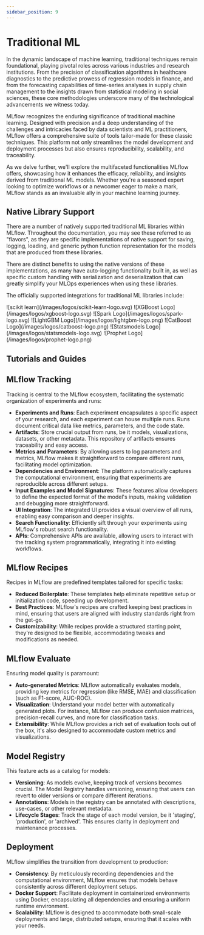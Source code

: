 ```yaml
---
sidebar_position: 9
---
```



# Traditional ML

In the dynamic landscape of machine learning, traditional techniques remain foundational, playing pivotal roles across various industries
and research institutions. From the precision of classification algorithms in healthcare diagnostics to the predictive prowess of regression
models in finance, and from the forecasting capabilities of time-series analyses in supply chain management to the insights drawn from
statistical modeling in social sciences, these core methodologies underscore many of the technological advancements we witness today.

MLflow recognizes the enduring significance of traditional machine learning. Designed with precision and a deep understanding of the
challenges and intricacies faced by data scientists and ML practitioners, MLflow offers a comprehensive suite of tools tailor-made for
these classic techniques. This platform not only streamlines the model development and deployment processes but also ensures reproducibility,
scalability, and traceability.

As we delve further, we'll explore the multifaceted functionalities MLflow offers, showcasing how it enhances the efficacy, reliability,
and insights derived from traditional ML models. Whether you're a seasoned expert looking to optimize workflows or a newcomer eager to make
a mark, MLflow stands as an invaluable ally in your machine learning journey.

## Native Library Support

There are a number of natively supported traditional ML libraries within MLflow. Throughout the documentation, you may see these referred to as
"flavors", as they are specific implementations of native support for saving, logging, loading, and generic python function representation for
the models that are produced from these libraries.

There are distinct benefits to using the native versions of these implementations, as many have auto-logging functionality built in, as well as
specific custom handling with serialization and deserialization that can greatly simplify your MLOps experiences when using these libraries.

The officially supported integrations for traditional ML libraries include:

<CardGroup>
  <SmallLogoCard link="/models#scikit-learn-sklearn">
    ![scikit learn](/images/logos/scikit-learn-logo.svg)
  </SmallLogoCard>
  <SmallLogoCard link="/models#xgboost-xgboost">
    ![XGBoost Logo](/images/logos/xgboost-logo.svg)
  </SmallLogoCard>
  <SmallLogoCard link="/models#spark-mllib-spark">
    ![Spark Logo](/images/logos/spark-logo.svg)
  </SmallLogoCard>
  <SmallLogoCard link="/models#lightgbm-lightgbm">
    ![LightGBM Logo](/images/logos/lightgbm-logo.png)
  </SmallLogoCard>
  <SmallLogoCard link="/models#catboost-catboost">
    ![CatBoost Logo](/images/logos/catboost-logo.png)
  </SmallLogoCard>
  <SmallLogoCard link="/models#statsmodels-statsmodels">
    ![Statsmodels Logo](/images/logos/statsmodels-logo.svg)
  </SmallLogoCard>
  <SmallLogoCard link="/models#prophet-prophet">
    ![Prophet Logo](/images/logos/prophet-logo.png)
  </SmallLogoCard>
</CardGroup>

## Tutorials and Guides

<CardGroup>
  <PageCard
    headerText="Hyperparameter Tuning with MLflow and Optuna"
    link="hyperparameter-tuning-with-child-runs"
    text="Explore the integration of MLflow Tracking with Optuna for hyperparameter tuning. Dive into the capabilities of MLflow, understand parent-child run relationships, and compare different tuning runs to optimize model performance."
  />
  <PageCard
    headerText="Custom Pyfunc Models with MLflow"
    link="creating-custom-pyfunc"
    text="Dive deep into the world of MLflow's Custom Pyfunc. Starting with basic model definitions, embark on a journey that showcases the versatility and power of Pyfunc. From simple mathematical curves to complex machine learning integrations, discover how Pyfunc offers standardized, reproducible, and efficient workflows for a variety of use cases."
  />
  <PageCard
    headerText="Multi-Model Endpoints with PyFunc"
    link="serving-multiple-models-with-pyfunc"
    text="Dive deep into custom multi-model inference via MLflow's custom PyFunc models. Learn how to simplify low-latency inference by passing additional inference parameters to a simple custom PyFunc implementation. This tutorial can serve as a jumping off point for many multi-model endpoint (MME) use cases!"
  />
</CardGroup>

## MLflow Tracking

Tracking is central to the MLflow ecosystem, facilitating the systematic organization of experiments and runs:

- **Experiments and Runs**: Each experiment encapsulates a specific aspect of your research, and each experiment can house multiple runs. Runs document critical data like metrics, parameters, and the code state.
- **Artifacts**: Store crucial output from runs, be it models, visualizations, datasets, or other metadata. This repository of artifacts ensures traceability and easy access.
- **Metrics and Parameters**: By allowing users to log parameters and metrics, MLflow makes it straightforward to compare different runs, facilitating model optimization.
- **Dependencies and Environment**: The platform automatically captures the computational environment, ensuring that experiments are reproducible across different setups.
- **Input Examples and Model Signatures**: These features allow developers to define the expected format of the model's inputs, making validation and debugging more straightforward.
- **UI Integration**: The integrated UI provides a visual overview of all runs, enabling easy comparison and deeper insights.
- **Search Functionality**: Efficiently sift through your experiments using MLflow's robust search functionality.
- **APIs**: Comprehensive APIs are available, allowing users to interact with the tracking system programmatically, integrating it into existing workflows.

## MLflow Recipes

Recipes in MLflow are predefined templates tailored for specific tasks:

- **Reduced Boilerplate**: These templates help eliminate repetitive setup or initialization code, speeding up development.
- **Best Practices**: MLflow's recipes are crafted keeping best practices in mind, ensuring that users are aligned with industry standards right from the get-go.
- **Customizability**: While recipes provide a structured starting point, they're designed to be flexible, accommodating tweaks and modifications as needed.

## MLflow Evaluate

Ensuring model quality is paramount:

- **Auto-generated Metrics**: MLflow automatically evaluates models, providing key metrics for regression (like RMSE, MAE) and classification (such as F1-score, AUC-ROC).
- **Visualization**: Understand your model better with automatically generated plots. For instance, MLflow can produce confusion matrices, precision-recall curves, and more for classification tasks.
- **Extensibility**: While MLflow provides a rich set of evaluation tools out of the box, it's also designed to accommodate custom metrics and visualizations.

## Model Registry

This feature acts as a catalog for models:

- **Versioning**: As models evolve, keeping track of versions becomes crucial. The Model Registry handles versioning, ensuring that users can revert to older versions or compare different iterations.
- **Annotations**: Models in the registry can be annotated with descriptions, use-cases, or other relevant metadata.
- **Lifecycle Stages**: Track the stage of each model version, be it 'staging', 'production', or 'archived'. This ensures clarity in deployment and maintenance processes.

## Deployment

MLflow simplifies the transition from development to production:

- **Consistency**: By meticulously recording dependencies and the computational environment, MLflow ensures that models behave consistently across different deployment setups.
- **Docker Support**: Facilitate deployment in containerized environments using Docker, encapsulating all dependencies and ensuring a uniform runtime environment.
- **Scalability**: MLflow is designed to accommodate both small-scale deployments and large, distributed setups, ensuring that it scales with your needs.
